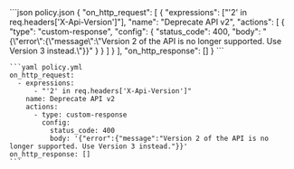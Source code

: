   <CodeGroup>
    ```json policy.json
    {
      "on_http_request": [
        {
          "expressions": ["'2' in req.headers['X-Api-Version']"],
          "name": "Deprecate API v2",
          "actions": [
            {
              "type": "custom-response",
              "config": {
                "status_code": 400,
                "body": "{\"error\":{\"message\":\"Version 2 of the API is no longer supported. Use Version 3 instead.\"}}"
              }
            }
          ]
        }
      ],
      "on_http_response": []
    }
    ```

    ```yaml policy.yml
    on_http_request:
      - expressions:
          - "'2' in req.headers['X-Api-Version']"
        name: Deprecate API v2
        actions:
          - type: custom-response
            config:
              status_code: 400
              body: '{"error":{"message":"Version 2 of the API is no longer supported. Use Version 3 instead."}}'
    on_http_response: []
    ```

  </CodeGroup>
